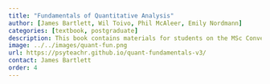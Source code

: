 ```yaml
---
title: "Fundamentals of Quantitative Analysis"
author: [James Bartlett, Wil Toivo, Phil McAleer, Emily Nordmann]
categories: [textbook, postgraduate]
description: This book contains materials for students on the MSc Conversion in Psychological Studies/Science, a one-year postgraduate degree for students with a non-psychology undergraduate degree. This research methods course covers core data skills that allow you to manipulate and analyse quantitative data.
image: ../../images/quant-fun.png
url: https://psyteachr.github.io/quant-fundamentals-v3/
contact: James Bartlett
order: 4
---
```

